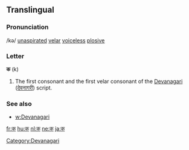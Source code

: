 ==Translingual==

===Pronunciation===
/kə/ [[unaspirated]] [[velar]] [[voiceless]] [[plosive]]

===Letter===
'''क''' (k)

# The first consonant and the first velar consonant of the [[Devanagari]] ([[देवनागरी]]) script.

===See also===
*[[w:Devanagari]]

[[Category:Devanagari]]

[[fr:क]]
[[hu:क]]
[[nl:क]]
[[ne:क]]
[[ja:क]]
